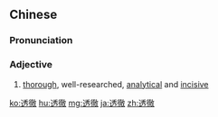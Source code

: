 {{also|透彻}}
==Chinese==
{{zh-forms|s=透彻}}

===Pronunciation===
{{zh-pron
|m=tòuchè
|c=tau3 cit3
|mn=thàu-thiat
|cat=a
}}

===Adjective===
{{zh-adj}}

# [[thorough]], well-researched, [[analytical]] and [[incisive]]

[[ko:透徹]]
[[hu:透徹]]
[[mg:透徹]]
[[ja:透徹]]
[[zh:透徹]]